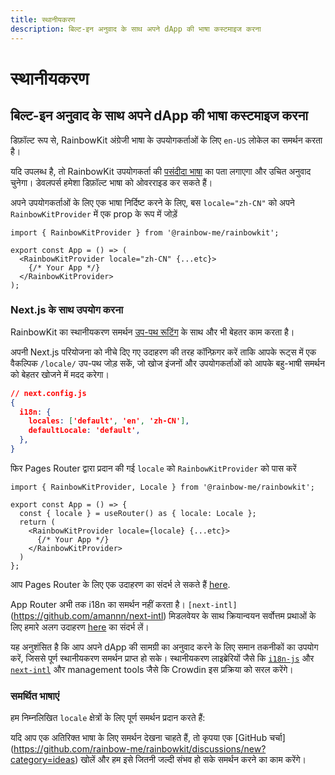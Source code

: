 ```yaml
---
title: स्थानीयकरण
description: बिल्ट-इन अनुवाद के साथ अपने dApp की भाषा कस्टमाइज करना
---
```


# स्थानीयकरण

## बिल्ट-इन अनुवाद के साथ अपने dApp की भाषा कस्टमाइज करना

डिफ़ॉल्ट रूप से, RainbowKit अंग्रेजी भाषा के उपयोगकर्ताओं के लिए `en-US` लोकेल का समर्थन करता है।

यदि उपलब्ध है, तो RainbowKit उपयोगकर्ता की [पसंदीदा भाषा](https://developer.mozilla.org/en-US/docs/Web/API/Navigator/language) का पता लगाएगा और उचित अनुवाद चुनेगा। डेवलपर्स हमेशा डिफ़ॉल्ट भाषा को ओवरराइड कर सकते हैं।

अपने उपयोगकर्ताओं के लिए एक भाषा निर्दिष्ट करने के लिए, बस `locale="zh-CN"` को अपने `RainbowKitProvider` में एक prop के रूप में जोड़ें

```tsx
import { RainbowKitProvider } from '@rainbow-me/rainbowkit';

export const App = () => (
  <RainbowKitProvider locale="zh-CN" {...etc}>
    {/* Your App */}
  </RainbowKitProvider>
);
```

### Next.js के साथ उपयोग करना

RainbowKit का स्थानीयकरण समर्थन [उप-पथ रूटिंग](https://nextjs.org/docs/pages/building-your-application/routing/internationalization#sub-path-routing) के साथ और भी बेहतर काम करता है।

अपनी Next.js परियोजना को नीचे दिए गए उदाहरण की तरह कॉन्फ़िगर करें ताकि आपके रूट्स में एक वैकल्पिक `/locale/` उप-पथ जोड़ सकें, जो खोज इंजनों और उपयोगकर्ताओं को आपके बहु-भाषी समर्थन को बेहतर खोजने में मदद करेगा।

```json
// next.config.js
{
  i18n: {
    locales: ['default', 'en', 'zh-CN'],
    defaultLocale: 'default',
  },
}
```

फिर Pages Router द्वारा प्रदान की गई `locale` को `RainbowKitProvider` को पास करें

```tsx
import { RainbowKitProvider, Locale } from '@rainbow-me/rainbowkit';

export const App = () => {
  const { locale } = useRouter() as { locale: Locale };
  return (
    <RainbowKitProvider locale={locale} {...etc}>
      {/* Your App */}
    </RainbowKitProvider>
  )
};
```

आप Pages Router के लिए एक उदाहरण का संदर्भ ले सकते हैं [here](https://github.com/rainbow-me/rainbowkit/tree/main/examples/with-next).

App Router अभी तक i18n का समर्थन नहीं करता है। `[next-intl]`(https://github.com/amannn/next-intl) मिडलवेयर के साथ क्रियान्वयन सर्वोत्तम प्रथाओं के लिए हमारे अलग उदाहरण [here](https://github.com/rainbow-me/rainbowkit/tree/main/examples/with-next-app-i18n) का संदर्भ लें।

यह अनुशंसित है कि आप अपने dApp की सामग्री का अनुवाद करने के लिए समान तकनीकों का उपयोग करें, जिससे पूर्ण स्थानीयकरण समर्थन प्राप्त हो सके। स्थानीयकरण लाइब्रेरियों जैसे कि [`i18n-js`](https://github.com/fnando/i18n) और [`next-intl`](https://github.com/amannn/next-intl) और management tools जैसे कि Crowdin इस प्रक्रिया को सरल करेंगे।

### समर्थित भाषाएं

हम निम्नलिखित `locale` क्षेत्रों के लिए पूर्ण समर्थन प्रदान करते हैं:

<Table
  header={[
    'Language', 'Region', 'Locale', 'Shortform'
  ]}
  dataTypes={[
    'string', 'string', 'code', 'code'
  ]}
  data={[
    ['English', 'United States 🇺🇸', 'en-US', 'en'],
    ['中文', 'Mainland China 🇨🇳', 'zh-CN', 'zh'],
    ['हिंदी', 'India 🇮🇳', 'hi-IN', 'hi'],
    ['Español', 'Latin America 🌎', 'es-419', 'es'],
    ['Français', 'France 🇫🇷', 'fr-FR', 'fr'],
    ['العربية', 'Middle East 🌍', 'ar-AR', 'ar'],
    ['Português', 'Brazil 🇧🇷', 'pt-BR', 'pt'],
    ['Русский', 'Russia 🇷🇺', 'ru-RU', 'ru'],
    ['Bahasa Indonesia', 'Indonesia 🇮🇩', 'id-ID', 'id'],
    ['日本語', 'Japan 🇯🇵', 'ja-JP', 'ja'],
    ['Türkçe', 'Turkey 🇹🇷', 'tr-TR', 'tr'],
    ['한국어', 'South Korea 🇰🇷', 'ko-KR', 'ko'],
    ['ภาษาไทย', 'Thailand 🇹🇭', 'th-TH', 'th'],
    ['українська', 'Ukraine 🇺🇦', 'uk-UA', 'ua'],
  ]}
/>

यदि आप एक अतिरिक्त भाषा के लिए समर्थन देखना चाहते हैं, तो कृपया एक [GitHub चर्चा] \(https://github.com/rainbow-me/rainbowkit/discussions/new?category=ideas) खोलें और हम इसे जितनी जल्दी संभव हो सके समर्थन करने का काम करेंगे।
